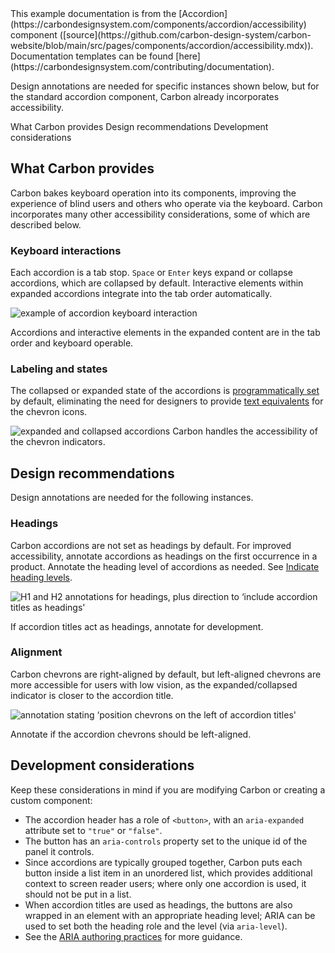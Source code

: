 
<Meta title="Example Component/ExampleButton/Docs/Accessibility" />

<InlineNotification kind="info">
  This example documentation is from the
  [Accordion](https://carbondesignsystem.com/components/accordion/accessibility)
  component
  ([source](https://github.com/carbon-design-system/carbon-website/blob/main/src/pages/components/accordion/accessibility.mdx)).
  Documentation templates can be found
  [here](https://carbondesignsystem.com/contributing/documentation).
</InlineNotification>

<PageDescription>

Design annotations are needed for specific instances shown below, but for the
standard accordion component, Carbon already incorporates accessibility.

</PageDescription>

<AnchorLinks>
  <AnchorLink>What Carbon provides</AnchorLink>
  <AnchorLink>Design recommendations</AnchorLink>
  <AnchorLink>Development considerations</AnchorLink>
</AnchorLinks>

## What Carbon provides

Carbon bakes keyboard operation into its components, improving the experience of
blind users and others who operate via the keyboard. Carbon incorporates many
other accessibility considerations, some of which are described below.

### Keyboard interactions

Each accordion is a tab stop. `Space` or `Enter` keys expand or collapse
accordions, which are collapsed by default. Interactive elements within expanded
accordions integrate into the tab order automatically.

<Row>
<Column colLg={8}>

<img
  alt="example of accordion keyboard interaction"
  src={AccordionAccessibility1}
/>

<Caption>
  Accordions and interactive elements in the expanded content are in the tab
  order and keyboard operable.
</Caption>

</Column>
</Row>

### Labeling and states

The collapsed or expanded state of the accordions is
[programmatically set](https://www.ibm.com/able/requirements/requirements/#4_1_2)
by default, eliminating the need for designers to provide
[text equivalents](https://www.ibm.com/able/toolkit/design/content/#alternative-text-for-visuals)
for the chevron icons.

<Row>
<Column colLg={8}>

<img alt="expanded and collapsed accordions" src={AccordionAccessibility2} />

<Caption>Carbon handles the accessibility of the chevron indicators.</Caption>

</Column>
</Row>

## Design recommendations

Design annotations are needed for the following instances.

### Headings

Carbon accordions are not set as headings by default. For improved
accessibility, annotate accordions as headings on the first occurrence in a
product. Annotate the heading level of accordions as needed. See
[Indicate heading levels](https://www.ibm.com/able/toolkit/design/content/#headings).

<Row>
<Column colLg={8}>

<img
  alt="H1 and H2 annotations for headings, plus direction to ‘include accordion titles as headings'"
  src={AccordionAccessibility3}
/>

<Caption>
  If accordion titles act as headings, annotate for development.
</Caption>

</Column>
</Row>

### Alignment

Carbon chevrons are right-aligned by default, but left-aligned chevrons are more
accessible for users with low vision, as the expanded/collapsed indicator is
closer to the accordion title.

<Row>
<Column colLg={8}>

<img
  alt="annotation stating ‘position chevrons on the left of accordion titles'"
  src={AccordionAccessibility4}
/>

<Caption>Annotate if the accordion chevrons should be left-aligned.</Caption>

</Column>
</Row>

## Development considerations

Keep these considerations in mind if you are modifying Carbon or creating a
custom component:

- The accordion header has a role of `<button>`, with an `aria-expanded`
  attribute set to `"true"` or `"false"`.
- The button has an `aria-controls` property set to the unique id of the panel
  it controls.
- Since accordions are typically grouped together, Carbon puts each button
  inside a list item in an unordered list, which provides additional context to
  screen reader users; where only one accordion is used, it should not be put in
  a list.
- When accordion titles are used as headings, the buttons are also wrapped in an
  element with an appropriate heading level; ARIA can be used to set both the
  heading role and the level (via `aria-level`).
- See the
  [ARIA authoring practices](https://www.w3.org/TR/wai-aria-practices-1.2/#accordion)
  for more guidance.
